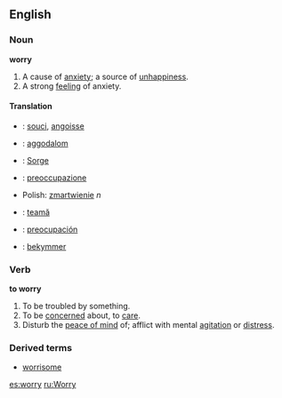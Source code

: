 ==English==
===Noun===
'''worry'''

#A cause of [[anxiety]]; a source of [[unhappiness]].
#A strong [[feeling]] of anxiety.

====Translation====
*{{fr}}: [[souci]], [[angoisse]]
*{{hu}}: [[aggodalom]]
*{{de}}: [[Sorge]]
*{{it}}: [[preoccupazione]]
*Polish: [[zmartwienie]] ''n''
*{{ro}}: [[teamă]]
*{{es}}: [[preocupación]]
*{{sv}}: [[bekymmer]]

===Verb===
'''to worry'''

#To be troubled by something.
#To be [[concern]]ed about, to [[care]].
#Disturb the [[peace of mind]] of; afflict with mental [[agitation]] or [[distress]].

===Derived terms===
*[[worrisome]]

[[es:worry]]
[[ru:Worry]]
